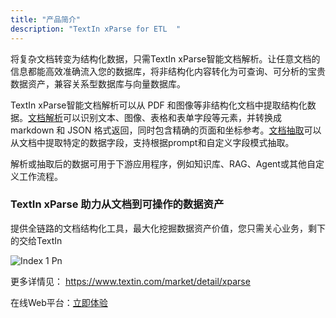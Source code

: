 ```yaml
---
title: "产品简介"
description: "TextIn xParse for ETL  "
---
```


将复杂文档转变为结构化数据，只需TextIn xParse智能文档解析。让任意文档的信息都能高效准确流入您的数据库，将非结构化内容转化为可查询、可分析的宝贵数据资产，兼容关系型数据库与向量数据库。

TextIn xParse智能文档解析可以从 PDF 和图像等非结构化文档中提取结构化数据。[文档解析](/xparse/parse-quickstart)可以识别文本、图像、表格和表单字段等元素，并转换成 markdown 和 JSON 格式返回，同时包含精确的页面和坐标参考。[文档抽取](/xparse/extract-quickstart)可以从文档中提取特定的数据字段，支持根据prompt和自定义字段模式抽取。

解析或抽取后的数据可用于下游应用程序，例如知识库、RAG、Agent或其他自定义工作流程。

### TextIn xParse 助力从文档到可操作的数据资产

提供全链路的文档结构化工具，最大化挖掘数据资产价值，您只需关心业务，剩下的交给TextIn

![Index 1 Pn](/images/index-1.png)

更多详情见： https://www.textin.com/market/detail/xparse

在线Web平台：[立即体验](https://www.textin.com/console/recognition/robot_markdown?service=pdf_to_markdown)